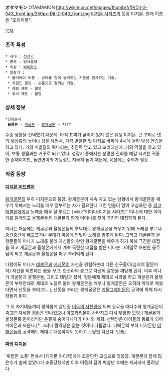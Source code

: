 '''オタマモン''' OTAMAMON
http://wikimon.net/images/thumb/f/f9/Djt-2-043_front.jpg/250px-Djt-2-043_front.jpg
[[디지몬 시리즈]]의 등장 디지몬. 원래 이름은 "오타마몬".

[[목차]]
=== 종족 특성 ===
 * 세대 : [[성장기]]
 * 종족 : 양서류형
 * 속성 : [[바이러스]]
 * 필살기 : 
  * 룰러바이 버블 - 상대를 잠에 들게하는 거품을 발사하는 기술.
  * 차일드 클로 - 손톱으로 할퀴는 기술.
  * 레핑 제트 - 불명
  * 워터 제트 - 불명

=== 상세 정보 ===
 *진화순서
  '''올챙몬''' → [[개굴몬]] → [[왕개굴몬]] → ????

수중 생활을 선택했기 때문에, 아직 표피가 굳어져 있지 않은 유생 디지몬. 큰 꼬리로 넷의 해상류의 늪이나 강을 헤엄쳐, 가끔  발달한 앞 다리로 바위에 4시에 올라 발성 연습을 하고 있다. 거의 미발달의 뒷다리는, 추진력 얻고 있고 꼬리대신에, 키의 역할을 하고 있어, 보통 생물과는 거꾸로 되고 있다. 성장기 중에서는 분명한 진화를 예감 시키는 귀중한 존재이지만, 돌연변이의 가능성도 지극히 높기 때문에, 육성에는 주의가 필요.

=== 작중 등장 ===
==== [[디지몬 어드벤처]] ====
[[왕개굴몬]]의 부하 디지몬으로 등장. 왕개굴몬이 계속 자고 있는 상황에서 왕개굴몬을 깨우기 위해서는 노리를 매우 잘부르는 자가 필요한데 그런 인물이 없어 고심하던 중 [[피코데블몬]]에게서 노래를 매우 잘 부르는 [wiki:"이미나(디지몬 시리즈)" 미나]에 대한 이야기를 듣게되고 올챙몬들은 개굴몬과 함게 이미나를 찾아 극진히 대접하게 된다.

미나는 처음에는 개굴몬과 올챙몬들의 부탁대로 왕개굴몬을 깨우기 위해 노래를 부르나 중간중간에 배고프거나 무대가 마음에 안맞아 노래를 멈추게 된다. 그리고 개굴몬과 올챙몬들이 미나가 노래를 불러 자신들의 왕인 왕개굴몬을 께우게 하기 위해 극진한 대접을 하고 개굴몬과 올챙몬에게서 계속 극진한 대접을 받은 미나는 그야말로 오만한 공주님이 되고 개굴몬과 올챙몬을 마구 부려먹게 된다.

다행이도 미나가 [[데블몬]]과 [[에테몬]]이 자신을 위협하는데 다른 친구들이(심지어 팔몬마저) 자신을 외면하는 꿈을 꾸고, 한소라의 충고로 자신의 잘못을 깨닫게 된다. 이후 미나가 개굴몬과 올챙몬들, 그리고 태일과 정석, 필몬에게 제대로 사과를 하고 개굴몬과 올챙몬이 부탁한대로 제대로 노랠르 불러 왕개굴몬을 깨우나 왕게굴몬은 오히려 억지로 깨웠다면서 난동을 부리고(…), 난동을 부리는 왕개굴몬은 [[메탈그레이몬]]의 공격에 의해 다시 잠들게 된다.

그 뒤 자기네들끼리 평하롭게 살던중 [[어둠의 사천왕]]에 의해 동료들 대다수와 왕개굴몬이 죽고[* 자세한 경황은 안나왔으나 [[아포카리몬]]이 사라지고 다시 부활한 모양.] 개굴몬과 올챙몬중 한마리씩만 운좋게 숨어다니다가 미나와 제회. 선택받은 아이들의 동료가 되어 피에몬과 싸운다.[* 그러나 활약상은 없는 것이나 다름없다. 피에몬의 부하 디지몬인 [[이블몬]]들의 공격에도 제대로 대응하지도 못하고 도망만 다녔다. 안습]

==== [[파워 디지몬]] ====
'위험한 소풍' 편에서 [디지몬 카이저]에게 조종당한 모습으로 첫등장. 개굴몬과 함께 많은수가 숲에 살았다가 조종당했지만 이후 어둠의 탑이 박살난 후에는 세뇌에서 풀려났다.
